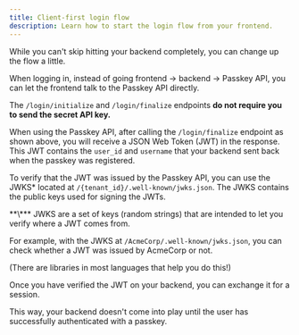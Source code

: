 ```yaml
---
title: Client-first login flow
description: Learn how to start the login flow from your frontend.
---
```


While you can't skip hitting your backend completely, you can change up the flow a little.

When logging in, instead of going frontend → backend → Passkey API, you can let the frontend talk to the Passkey API directly.

The `/login/initialize` and `/login/finalize` endpoints **do not require you to send the secret API key.**

When using the Passkey API, after calling the `/login/finalize` endpoint as shown above, you will receive a JSON Web Token (JWT) in the response. This JWT contains the `user_id` and `username` that your backend sent back when the passkey was registered.

To verify that the JWT was issued by the Passkey API, you can use the JWKS\* located at `/{tenant_id}/.well-known/jwks.json`. The JWKS contains the public keys used for signing the JWTs.

<Tip>
**\*** JWKS are a set of keys (random strings) that are intended to let you verify where a JWT comes from.

For example, with the JWKS at `/AcmeCorp/.well-known/jwks.json`, you can check whether a JWT was issued by AcmeCorp or not.

(There are libraries in most languages that help you do this!)

</Tip>

Once you have verified the JWT on your backend, you can exchange it for a session.

This way, your backend doesn't come into play until the user has successfully authenticated with a passkey.
